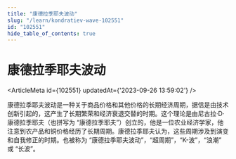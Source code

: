 ```yaml
---
title: "康德拉季耶夫波动"
slug: "/learn/kondratiev-wave-102551"
id: "102551"
hide_table_of_contents: true
---
```



# 康德拉季耶夫波动

<ArticleMeta id={102551} updatedAt={'2023-09-26 13:59:02'} />
<div className='border-solid border-b border-t-0 my-4 border-[var(--ifm-color-gray-300)]' />

康德拉季耶夫波动是一种关于商品价格和其他价格的长期经济周期，据信是由技术创新引起的，这产生了长期繁荣和经济衰退交替的时期。这个理论是由尼古拉·D·康德拉季耶夫（也拼写为 “康德拉季耶夫”）创立的，他是一位农业经济学家，他注意到农产品和铜价格经历了长期周期。康德拉季耶夫认为，这些周期涉及到演变和自我修正的时期。也被称为 “康德拉季耶夫波动”，“超周期”，“K-波”，“浪潮” 或 “长波”。
